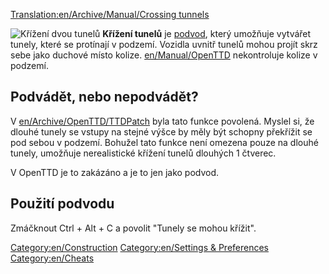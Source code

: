 [[Translation:en/Archive/Manual/Crossing tunnels]]

[[File:en/Crossing Tunnels.png|right|frame|Křížení dvou tunelů]]
'''Křížení tunelů''' je [[cs/Manual/Cheaty (Podvody)|podvod]], který umožňuje vytvářet tunely, které se protínají v podzemí. Vozidla uvnitř tunelů mohou projít skrz sebe jako duchové místo kolize. [[en/Manual/OpenTTD]] nekontroluje kolize v podzemí.

== Podvádět, nebo nepodvádět? ==
V [[en/Archive/OpenTTD/TTDPatch]] byla tato funkce povolená. Myslel si, že dlouhé tunely se vstupy na stejné výšce by měly být schopny překřížit se pod sebou v podzemí. Bohužel tato funkce není omezena pouze na dlouhé tunely, umožňuje nerealistické křížení tunelů dlouhých 1 čtverec.

V OpenTTD je to zakázáno a je to jen jako podvod.
== Použití podvodu ==
Zmáčknout Ctrl + Alt + C a povolit "Tunely se mohou křížit".

[[Category:en/Construction]]
[[Category:en/Settings & Preferences]]
[[Category:en/Cheats]]